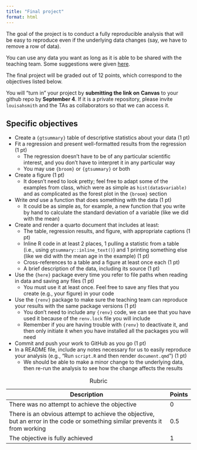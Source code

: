 ```yaml
---
title: "Final project"
format: html
---
```


The goal of the project is to conduct a fully reproducible analysis that will be easy to reproduce even if the underlying data changes (say, we have to remove a row of data).

You can use any data you want as long as it is able to be shared with the teaching team. Some suggestions were given [here](day-1/05-new-projects.qmd).

The final project will be graded out of 12 points, which correspond to the objectives listed below.

You will "turn in" your project by **submitting the link on** **Canvas** to your github repo by **September 4**. If it is a private repository, please invite `louisahsmith` and the TAs as collaborators so that we can access it.

## Specific objectives

-   Create a `{gtsummary}` table of descriptive statistics about your data (1 pt)
-   Fit a regression and present well-formatted results from the regression (1 pt)
    -   The regression doesn't have to be of any particular scientific interest, and you don't have to interpret it in any particular way
    -   You may use `{broom}` or `{gtsummary}` or both
-   Create a figure (1 pt)
    -   It doesn't need to look pretty; feel free to adapt some of the examples from class, which were as simple as `hist(data$variable)` and as complicated as the forest plot in the `{broom}` section
-   Write *and* use a function that does something with the data (1 pt)
    -   It could be as simple as, for example, a new function that you write by hand to calculate the standard deviation of a variable (like we did with the mean)
-   Create and render a quarto document that includes at least:
    -   The table, regression results, and figure, with appropriate captions (1 pt)
    -   Inline R code in at least 2 places, 1 pulling a statistic from a table (i.e., using `gtsummary::inline_text()`) and 1 printing something else (like we did with the mean age in the example) (1 pt)
    -   Cross-references to a table and a figure at least once each (1 pt)
    -   A brief description of the data, including its source (1 pt)
-   Use the `{here}` package every time you refer to file paths when reading in data and saving any files (1 pt)
    -   You must use it at least once. Feel free to save any files that you create (e.g., your figure) in your code
-   Use the `{renv}` package to make sure the teaching team can reproduce your results with the same package versions (1 pt)
    -   You don't need to include any `{renv}` code, we can see that you have used it because of the `renv.lock` file you will include
    -   Remember if you are having trouble with `{renv}` to deactivate it, and then only initiate it when you have installed all the packages you will need
-   Commit and push your work to GitHub as you go (1 pt)
-   In a README file, include any notes necessary for us to easily reproduce your analysis (e.g., "Run `script.R` and then render `document.qmd`") (1 pt)
    -   We should be able to make a minor change to the underlying data, then re-run the analysis to see how the change affects the results

| Description                                                                                                                  | Points |
|------------------------------------------------------------------------------------------------------------------------------|--------|
| There was no attempt to achieve the objective                                                                                | 0      |
| There is an obvious attempt to achieve the objective, but an error in the code or something similar prevents it from working | 0.5    |
| The objective is fully achieved                                                                                              | 1      |

: Rubric
